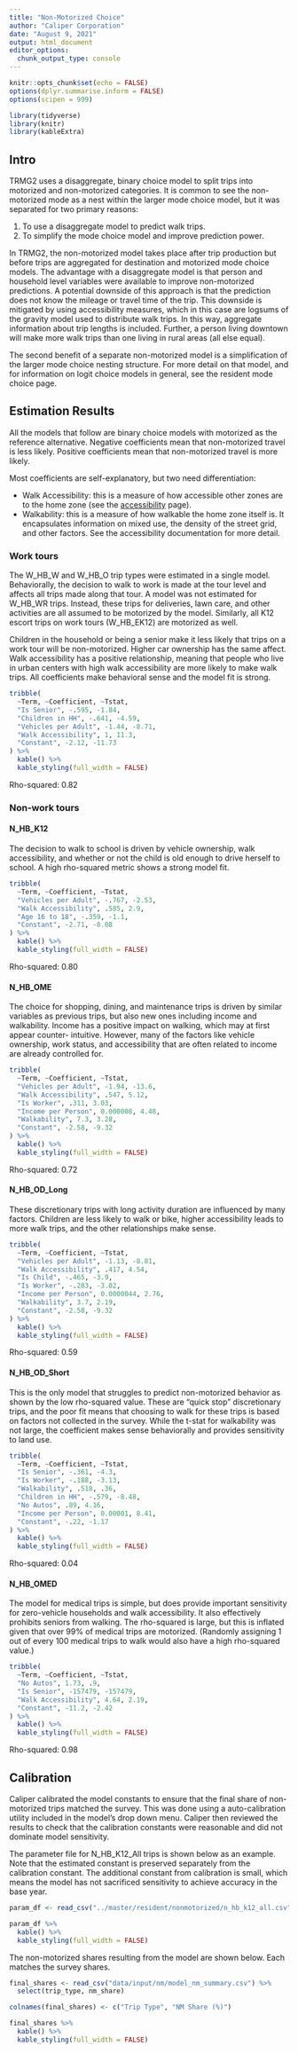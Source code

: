 ```yaml
---
title: "Non-Motorized Choice"
author: "Caliper Corporation"
date: "August 9, 2021"
output: html_document
editor_options: 
  chunk_output_type: console
---
```


```r
knitr::opts_chunk$set(echo = FALSE)
options(dplyr.summarise.inform = FALSE)
options(scipen = 999)

library(tidyverse)
library(knitr)
library(kableExtra)
```

## Intro

TRMG2 uses a disaggregate, binary choice model to split trips into
motorized and non-motorized categories. It is common to see the non-motorized
mode as a nest within the larger mode choice model, but it was separated for
two primary reasons:

1. To use a disaggregate model to predict walk trips.
2. To simplify the mode choice model and improve prediction power.

In TRMG2, the non-motorized model takes place after trip production but
before trips are aggregated for destination and motorized mode choice models. The
advantage with a disaggregate model is that person and household level
variables were available to improve non-motorized predictions. A potential
downside of this approach is that the prediction does not know the mileage or travel time of the trip. This downside is mitigated by using accessibility measures, which in this
case are logsums of the gravity model used to distribute walk trips. In this
way, aggregate information about trip lengths is included. Further, a person
living downtown will make more walk trips than one living in rural areas (all
else equal).

The second benefit of a separate non-motorized model is a simplification of
the larger mode choice nesting structure. For more detail on that model, and for
information on logit choice models in general, see the resident mode choice
page.

## Estimation Results

All the models that follow are binary choice models with motorized as the
reference alternative. Negative coefficients mean that non-motorized travel
is less likely. Positive coefficients mean that non-motorized travel is more
likely.

Most coefficients are self-explanatory, but two need differentiation:

- Walk Accessibility: this is a measure of how accessible other zones are
  to the home zone (see the [accessibility](accessibility.html) page).
- Walkability: this is a measure of how walkable the home zone itself is. It
  encapsulates information on mixed use, the density of the street grid, and
  other factors. See the accessibility documentation for more detail.

### Work tours

The W_HB_W and W_HB_O trip types were estimated in a single model. Behaviorally,
the decision to walk to work is made at the tour level and affects all trips
made along that tour. A model was not estimated for W_HB_WR trips. Instead,
these trips for deliveries, lawn care, and other activities are all assumed to
be motorized by the model. Similarly, all K12 escort trips on work tours
(W_HB_EK12) are motorized as well.

Children in the household or being a senior make it less likely that trips on a 
work tour will be non-motorized. Higher car ownership has the same affect.
Walk accessibility has a positive relationship, meaning that people who live
in urban centers with high walk accessibility are more likely to make walk
trips. All coefficients make behavioral sense and the model fit is strong.

```r
tribble(
  ~Term, ~Coefficient, ~Tstat,
  "Is Senior", -.595, -1.84,
  "Children in HH", -.641, -4.59,
  "Vehicles per Adult", -1.44, -8.71,
  "Walk Accessibility", 1, 11.3,
  "Constant", -2.12, -11.73
) %>%
  kable() %>%
  kable_styling(full_width = FALSE)
```

Rho-squared: 0.82

### Non-work tours

#### N_HB_K12

The decision to walk to school is driven by vehicle ownership, walk
accessibility, and whether or not the child is old enough to drive herself to
school. A high rho-squared metric shows a strong model fit.

```r
tribble(
  ~Term, ~Coefficient, ~Tstat,
  "Vehicles per Adult", -.767, -2.53,
  "Walk Accessibility", .585, 2.9,
  "Age 16 to 18", -.359, -1.1,
  "Constant", -2.71, -8.08
) %>%
  kable() %>%
  kable_styling(full_width = FALSE)
```

Rho-squared: 0.80

#### N_HB_OME

The choice for shopping, dining, and maintenance trips is driven by similar
variables as previous trips, but also new ones including income and walkability.
Income has a positive impact on walking, which may at first appear counter-
intuitive. However, many of the factors like vehicle ownership, work status,
and accessibility that are often related to income are already controlled for.

```r
tribble(
  ~Term, ~Coefficient, ~Tstat,
  "Vehicles per Adult", -1.94, -13.6,
  "Walk Accessibility", .547, 5.12,
  "Is Worker", .311, 3.03,
  "Income per Person", 0.000008, 4.48,
  "Walkability", 7.3, 3.28,
  "Constant", -2.58, -9.32
) %>%
  kable() %>%
  kable_styling(full_width = FALSE)
```

Rho-squared: 0.72

#### N_HB_OD_Long

These discretionary trips with long activity duration are influenced by many
factors. Children are less likely to walk or bike, higher accessibility leads
to more walk trips, and the other relationships make sense.

```r
tribble(
  ~Term, ~Coefficient, ~Tstat,
  "Vehicles per Adult", -1.13, -8.81,
  "Walk Accessibility", .417, 4.54,
  "Is Child", -.465, -3.9,
  "Is Worker", -.283, -3.02,
  "Income per Person", 0.0000044, 2.76,
  "Walkability", 3.7, 2.19,
  "Constant", -2.58, -9.32
) %>%
  kable() %>%
  kable_styling(full_width = FALSE)
```

Rho-squared: 0.59

#### N_HB_OD_Short

This is the only model that struggles to predict non-motorized behavior as shown
by the low rho-squared value. These are "quick stop" discretionary trips, and the
poor fit means that choosing to walk for these trips is based on factors
not collected in the survey. While the t-stat for walkability was not large,
the coefficient makes sense behaviorally and provides sensitivity to land use.

```r
tribble(
  ~Term, ~Coefficient, ~Tstat,
  "Is Senior", -.361, -4.3,
  "Is Worker", -.188, -3.13,
  "Walkability", .518, .36,
  "Children in HH", -.579, -8.48,
  "No Autos", .89, 4.16,
  "Income per Person", 0.00001, 8.41,
  "Constant", -.22, -1.17
) %>%
  kable() %>%
  kable_styling(full_width = FALSE)
```

Rho-squared: 0.04

#### N_HB_OMED

The model for medical trips is simple, but does provide important sensitivity
for zero-vehicle households and walk accessibility. It also effectively
prohibits seniors from walking. The rho-squared is large, but this is inflated
given that over 99% of medical trips are motorized. (Randomly assigning 1 out
of every 100 medical trips to walk would also have a high rho-squared value.)

```r
tribble(
  ~Term, ~Coefficient, ~Tstat,
  "No Autos", 1.73, .9,
  "Is Senior", -157479, -157479,
  "Walk Accessibility", 4.64, 2.19,
  "Constant", -11.2, -2.42
) %>%
  kable() %>%
  kable_styling(full_width = FALSE)
```

Rho-squared: 0.98

## Calibration

Caliper calibrated the model constants to ensure that the final share
of non-motorized trips matched the survey. This was done using a auto-calibration
utility included in the model's drop down menu. Caliper then reviewed the results
to check that the calibration constants were reasonable and did not dominate
model sensitivity.

The parameter file for N_HB_K12_All trips is shown below as an example. Note that
the estimated constant is preserved separately from the calibration constant.
The additional constant from calibration is small, which means the model has not
sacrificed sensitivity to achieve accuracy in the base year.

```r
param_df <- read_csv("../master/resident/nonmotorized/n_hb_k12_all.csv")

param_df %>%
  kable() %>%
  kable_styling(full_width = FALSE)
```

The non-motorized shares resulting from the model are shown below. Each matches
the survey shares.

```r
final_shares <- read_csv("data/input/nm/model_nm_summary.csv") %>%
  select(trip_type, nm_share)

colnames(final_shares) <- c("Trip Type", "NM Share (%)")

final_shares %>%
  kable() %>%
  kable_styling(full_width = FALSE)
```

